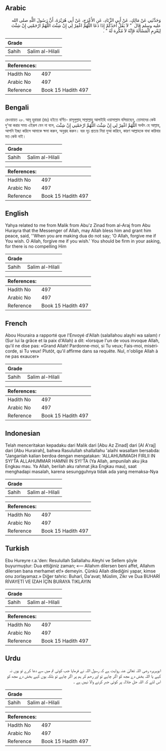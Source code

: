 ## Arabic


<div dir="rtl" lang="ar" style={{fontSize:'larger',backgroundColor:'#f8f9fa',padding:20}}>
وَحَدَّثَنِي عَنْ مَالِكٍ، عَنْ أَبِي الزِّنَادِ، عَنِ الأَعْرَجِ، عَنْ أَبِي هُرَيْرَةَ، أَنَّ رَسُولَ اللَّهِ صلى الله عليه وسلم قَالَ ‏ "‏ لاَ يَقُلْ أَحَدُكُمْ إِذَا دَعَا اللَّهُمَّ اغْفِرْ لِي إِنْ شِئْتَ اللَّهُمَّ ارْحَمْنِي إِنْ شِئْتَ لِيَعْزِمِ الْمَسْأَلَةَ فَإِنَّهُ لاَ مُكْرِهَ لَهُ ‏"‏ ‏.‏
</div>
<div style={{backgroundColor:'#f8f9fa',padding:20, marginBottom: 10}}><table> <thead> <tr> <th>Grade</th> <th></th> </tr> </thead> <tbody> <tr><td>Sahih</td><td>Salim al-Hilali</td></tr></tbody></table><table> <thead> <tr> <th>References:</th> <th></th> </tr> </thead> <tbody><tr><td>Hadith No</td><td>497</td></tr><tr><td>Arabic No</td><td>497</td></tr><tr><td>Reference</td><td>Book 15 Hadith 497</td></tr></tbody></table></div>

## Bengali


<div dir="ltr" lang="bn" style={{fontSize:'larger',backgroundColor:'#f8f9fa',padding:20}}>
রেওয়ায়ত ২৮. আবূ হুরায়রা (রাঃ) হইতে বর্ণিত- রাসূলুল্লাহ্ সাল্লাল্লাহু আলাইহি ওয়াসাল্লাম বলিয়াছেন, তোমাদের কেউ দু’আ করার সময় এইরূপ যেন না বলে, اللَّهُمَّ اغْفِرْ لِي إِنْ شِئْتَ اللَّهُمَّ ارْحَمْنِي إِنْ شِئْتَ অর্থাৎ হে আল্লাহ, আপনি ইচ্ছা করিলে আমাকে ক্ষমা করুন, অনুগ্রহ করুন। বরং দৃঢ় প্রত্যয় নিয়া দুআ করিবে, কারণ আল্লাহকে বাধা করিবার মত কেউ নাই।
</div>
<div style={{backgroundColor:'#f8f9fa',padding:20, marginBottom: 10}}><table> <thead> <tr> <th>Grade</th> <th></th> </tr> </thead> <tbody> <tr><td>Sahih</td><td>Salim al-Hilali</td></tr></tbody></table><table> <thead> <tr> <th>References:</th> <th></th> </tr> </thead> <tbody><tr><td>Hadith No</td><td>497</td></tr><tr><td>Arabic No</td><td>497</td></tr><tr><td>Reference</td><td>Book 15 Hadith 497</td></tr></tbody></table></div>

## English


<div dir="ltr" lang="en" style={{fontSize:'larger',backgroundColor:'#f8f9fa',padding:20}}>
Yahya related to me from Malik from Abu'z Zinad from al-Araj from Abu Hurayra that the Messenger of Allah, may Allah bless him and grant him peace, said, ''When you are making dua do not say; 'O Allah, forgive me if You wish. O Allah, forgive me if you wish.' You should be firm in your asking, for there is no compelling Him
</div>
<div style={{backgroundColor:'#f8f9fa',padding:20, marginBottom: 10}}><table> <thead> <tr> <th>Grade</th> <th></th> </tr> </thead> <tbody> <tr><td>Sahih</td><td>Salim al-Hilali</td></tr></tbody></table><table> <thead> <tr> <th>References:</th> <th></th> </tr> </thead> <tbody><tr><td>Hadith No</td><td>497</td></tr><tr><td>Arabic No</td><td>497</td></tr><tr><td>Reference</td><td>Book 15 Hadith 497</td></tr></tbody></table></div>

## French


<div dir="ltr" lang="fr" style={{fontSize:'larger',backgroundColor:'#f8f9fa',padding:20}}>
Abou Houraira a rapporté que l'Envoyé d'Allah (salallahou alayhi wa salam) r (Sur lui la grâce et la paix d'Allah) a dit: «lorsque l'un de vous invoque Allah, qu'il ne dise pas: «Grand Allah! Pardonne-moi, si Tu veux; Fais-moi, miséricorde, si Tu veux! Plutôt, qu'il affirme dans sa requête. Nul, n'oblige Allah à ne pas exaucer»
</div>
<div style={{backgroundColor:'#f8f9fa',padding:20, marginBottom: 10}}><table> <thead> <tr> <th>Grade</th> <th></th> </tr> </thead> <tbody> <tr><td>Sahih</td><td>Salim al-Hilali</td></tr></tbody></table><table> <thead> <tr> <th>References:</th> <th></th> </tr> </thead> <tbody><tr><td>Hadith No</td><td>497</td></tr><tr><td>Arabic No</td><td>497</td></tr><tr><td>Reference</td><td>Book 15 Hadith 497</td></tr></tbody></table></div>

## Indonesian


<div dir="ltr" lang="id" style={{fontSize:'larger',backgroundColor:'#f8f9fa',padding:20}}>
Telah menceritakan kepadaku dari Malik dari [Abu Az Zinad] dari [Al A'raj] dari [Abu Hurairah], bahwa Rasulullah shallallahu 'alaihi wasallam bersabda: "Janganlah kalian berdoa dengan mengatakan: 'ALLAHUMMAGH FIRLII IN SYI'TA ALLAHUMMAR HAMNII IN SYI'TA (Ya Allah, ampunilah aku jika Engkau mau. Ya Allah, berilah aku rahmat jika Engkau mau), saat menghadapi masalah, karena sesungguhnya tidak ada yang memaksa-Nya
</div>
<div style={{backgroundColor:'#f8f9fa',padding:20, marginBottom: 10}}><table> <thead> <tr> <th>Grade</th> <th></th> </tr> </thead> <tbody> <tr><td>Sahih</td><td>Salim al-Hilali</td></tr></tbody></table><table> <thead> <tr> <th>References:</th> <th></th> </tr> </thead> <tbody><tr><td>Hadith No</td><td>497</td></tr><tr><td>Arabic No</td><td>497</td></tr><tr><td>Reference</td><td>Book 15 Hadith 497</td></tr></tbody></table></div>

## Turkish


<div dir="ltr" lang="tr" style={{fontSize:'larger',backgroundColor:'#f8f9fa',padding:20}}>
Ebu Hureyre r.a.'den: Resulullah Sallallahu Aleyhi ve Sellem şöyle buyurmuştur: Dua ettiğiniz zaman; «— Allahım dilersen beni affet, Allahım dilersen bana merhamet et!» demeyin. Çünkü Allah dilediğini yapar, kimse onu zorlayamaz.» Diğer tahric: Buharî, Da'avat; Müslim, Zikr ve Dua BUHARİ RİVAYETİ VE İZAH İÇİN BURAYA TIKLAYIN
</div>
<div style={{backgroundColor:'#f8f9fa',padding:20, marginBottom: 10}}><table> <thead> <tr> <th>Grade</th> <th></th> </tr> </thead> <tbody> <tr><td>Sahih</td><td>Salim al-Hilali</td></tr></tbody></table><table> <thead> <tr> <th>References:</th> <th></th> </tr> </thead> <tbody><tr><td>Hadith No</td><td>497</td></tr><tr><td>Arabic No</td><td>497</td></tr><tr><td>Reference</td><td>Book 15 Hadith 497</td></tr></tbody></table></div>

## Urdu


<div dir="rtl" lang="ur" style={{fontSize:'larger',backgroundColor:'#f8f9fa',padding:20}}>
ابوہریرہ رضی اللہ تعالیٰ عنہ روایت ہے کہ رسول اللہ نے فرمایا جب کوئی تم میں سے دعا کرے تو یوں نہ کہے یا اللہ بخش دے مجھ کو اگر چاہے تو اور رحم کر ہم پر اگر چاہے تو بلکہ یوں کہے بخش دے مجھ کو اس لئے کہ اللہ جل جلالہ پر کوئی جبر کرنے والا نہیں ہے ۔
</div>
<div style={{backgroundColor:'#f8f9fa',padding:20, marginBottom: 10}}><table> <thead> <tr> <th>Grade</th> <th></th> </tr> </thead> <tbody> <tr><td>Sahih</td><td>Salim al-Hilali</td></tr></tbody></table><table> <thead> <tr> <th>References:</th> <th></th> </tr> </thead> <tbody><tr><td>Hadith No</td><td>497</td></tr><tr><td>Arabic No</td><td>497</td></tr><tr><td>Reference</td><td>Book 15 Hadith 497</td></tr></tbody></table></div>